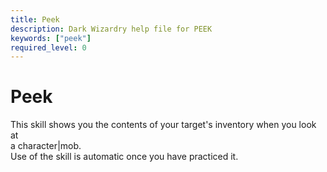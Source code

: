 ```yaml
---
title: Peek
description: Dark Wizardry help file for PEEK
keywords: ["peek"]
required_level: 0
---
```


# Peek

This skill shows you the contents of your target's inventory when you look at  
a character|mob.  
Use of the skill is automatic once you have practiced it.